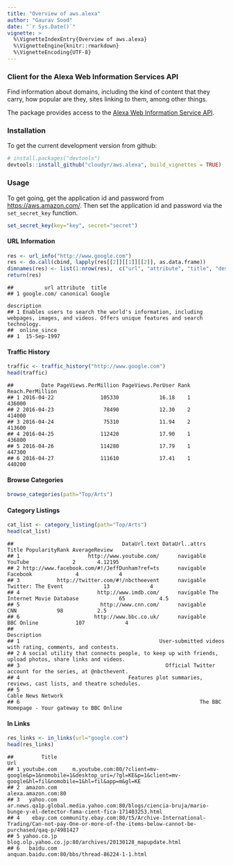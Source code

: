 ---
title: "Overview of aws.alexa"
author: "Gaurav Sood"
date: "`r Sys.Date()`"
vignette: >
  %\VignetteIndexEntry{Overview of aws.alexa}
  %\VignetteEngine{knitr::rmarkdown}
  %\VignetteEncoding{UTF-8}
---

### Client for the Alexa Web Information Services API

Find information about domains, including the kind of content that they carry, how popular are they, sites linking to them, among other things.

The package provides access to the [Alexa Web Information Service API](http://docs.aws.amazon.com/AlexaWebInfoService/latest/). 

### Installation

To get the current development version from github:

```{r, eval=FALSE, install}
# install.packages("devtools")
devtools::install_github("cloudyr/aws.alexa", build_vignettes = TRUE)
```

### Usage

To get going, get the application id and password from [https://aws.amazon.com/](https://aws.amazon.com/). Then set the application id and password via the `set_secret_key` function.

```{r, eval=FALSE, setapp}
set_secret_key(key="key", secret="secret")
```

#### URL Information 

```{r, eval=FALSE, url_info}
res <- url_info("http://www.google.com")
res <- do.call(cbind, lapply(res[[2]][[1]][[2]], as.data.frame))
dimnames(res) <- list(1:nrow(res),  c("url", "attribute", "title", "description", "online_since"))
return(res)
```

```
##          url attribute  title
## 1 google.com/ canonical Google
                                                                                                                            description
## 1 Enables users to search the world's information, including webpages, images, and videos. Offers unique features and search technology.
##  online_since
## 1  15-Sep-1997
```
#### Traffic History 

```{r, eval=FALSE, traffic_hist}
traffic <- traffic_history("http://www.google.com")
head(traffic)
```

```
##         Date PageViews.PerMillion PageViews.PerUser Rank Reach.PerMillion
## 1 2016-04-22               105330             16.18    1           436000
## 2 2016-04-23                78490             12.30    2           414000
## 3 2016-04-24                75310             11.94    2           413600
## 4 2016-04-25               112420             17.90    1           436800
## 5 2016-04-26               114280             17.79    1           447300
## 6 2016-04-27               111610             17.41    1           440200
```

#### Browse Categories 

```{r, eval=FALSE, browse_cats}
browse_categories(path="Top/Arts")
```

#### Category Listings

```{r, eval=FALSE, cat_list}
cat_list <- category_listing(path="Top/Arts")
head(cat_list)
```

```
##                                   DataUrl.text DataUrl..attrs                       Title PopularityRank AverageReview
## 1                      http://www.youtube.com/      navigable                     YouTube              2       4.12195
## 2 http://www.facebook.com/#!/JeffDunham?ref=ts      navigable                    Facebook              4             4
## 3            http://twitter.com/#!/nbctheevent      navigable          Twitter: The Event             13             4
## 4                         http://www.imdb.com/      navigable The Internet Movie Database             65           4.5
## 5                          http://www.cnn.com/      navigable                         CNN             98           2.5
## 6                        http://www.bbc.co.uk/      navigable                  BBC Online            107             4
##                                                                                              Description
## 1                                             User-submitted videos with rating, comments, and contests.
## 2 A social utility that connects people, to keep up with friends, upload photos, share links and videos.
## 3                                               Official Twitter account for the series, at @nbcthevent.
## 4                                   Features plot summaries, reviews, cast lists, and theatre schedules.
## 5                                                                                     Cable News Network
## 6                                                          The BBC Homepage - Your gateway to BBC Online

```

#### In Links

```{r, eval=FALSE, in_links}
res_links <- in_links(url="google.com")
head(res_links)
```

```
##         Title                                                                                                                                 Url
## 1 youtube.com     m.youtube.com:80/?client=mv-google&p=1&nomobile=1&desktop_uri=/?gl=KE&p=1&client=mv-google&hl=fil&nomobile=1&hl=fil&app=m&gl=KE
## 2  amazon.com                                                                                                                 alexa.amazon.com:80
## 3   yahoo.com                 ar.news.qa1p.global.media.yahoo.com:80/blogs/ciencia-bruja/mario-bunge-y-el-detector-fama-cient-fica-171403253.html
## 4    ebay.com community.ebay.com:80/t5/Archive-International-Trading/Can-not-pay-One-or-more-of-the-items-below-cannot-be-purchased/qaq-p/4981427
## 5 yahoo.co.jp                                                                            blog.olp.yahoo.co.jp:80/archives/20130128_mapupdate.html
## 6   baidu.com                                                                                       anquan.baidu.com:80/bbs/thread-86224-1-1.html
```